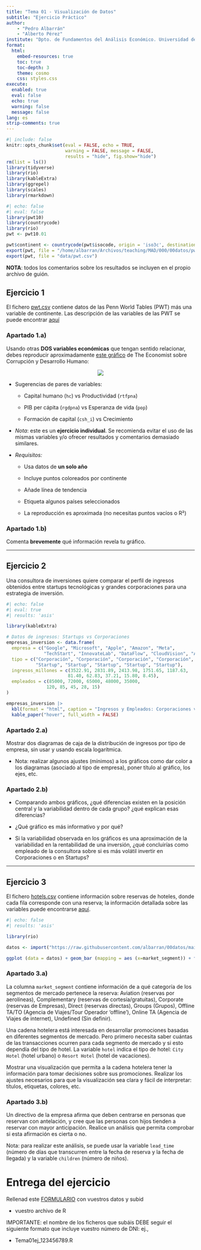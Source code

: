 ```yaml
---
title: "Tema 01 - Visualización de Datos"
subtitle: "Ejercicio Práctico"
author:  
    - "Pedro Albarrán"
    - "Alberto Pérez"
institute: "Dpto. de Fundamentos del Análisis Económico. Universidad de Alicante"
format:
  html: 
    embed-resources: true
    toc: true
    toc-depth: 3
    theme: cosmo
    css: styles.css
execute:
  enabled: true
  eval: false
  echo: true
  warning: false
  message: false
lang: es
strip-comments: true
---
```


```r
#| include: false
knitr::opts_chunk$set(eval = FALSE, echo = TRUE, 
                      warning = FALSE, message = FALSE,
                      results = "hide", fig.show="hide")
rm(list = ls())       
library(tidyverse)
library(rio)
library(kableExtra)
library(ggrepel)
library(scales)
library(rmarkdown)
```

```r
#| echo: false
#| eval: false
library(pwt10)
library(countrycode)
library(rio)
pwt <- pwt10.01

pwt$continent <- countrycode(pwt$isocode, origin = 'iso3c', destination = 'continent')
export(pwt, file = "/home/albarran/Archivos/teaching/MAD/000/00datos/pwt.csv")
export(pwt, file = "data/pwt.csv")

```

<!--

# Instrucciones Generales

Este ejercicio tiene como objetivo aplicar los conceptos de visualización de datos con `ggplot2` a casos reales de análisis económico y empresarial. 

**Importante**: 
- Crea un proyecto de RStudio para organizar tu trabajo
- Todos los gráficos deben incluir títulos, etiquetas de ejes y leyendas apropiadas
- Comenta brevemente la información que revela cada visualización
- Guarda tu código en un archivo `.R` siguiendo el formato: `Tema01ej_TuDNI.R`

---
-->

**NOTA**: todos los comentarios sobre los resultados se incluyen en el propio archivo de guión.

## Ejercicio 1

El fichero [pwt.csv](https://raw.githubusercontent.com/albarran/00datos/main/pwt.csv) contiene datos de las Penn World Tables (PWT) más una variable de continente. Las descripción de las variables de las PWT se puede encontrar [aquí](https://cran.r-project.org/web/packages/pwt10/pwt10.pdf)


### Apartado 1.a)

Usando otras **DOS variables económicas** que tengan sentido relacionar, debes reproducir aproximadamente [este gráfico](http://www.economist.com/node/21541178) de The Economist sobre Corrupción y Desarrollo Humano:

<center>
![](figure/Economist1.png)
</center>

- Sugerencias de pares de variables:

  - Capital humano (`hc`) vs Productividad (`rtfpna`)
  
  - PIB per cápita (`rgdpna`) vs Esperanza de vida (`pop`)
  
  - Formación de capital (`csh_i`) vs Crecimiento
  
- *Nota*: este es un **ejercicio individual**. Se recomienda evitar el uso de las mismas variables y/o ofrecer resultados y comentarios demasiado similares.

- *Requisitos:*

  - Usa datos de **un solo año**
  
  - Incluye puntos coloreados por continente
  
  - Añade línea de tendencia
  
  - Etiqueta algunos países seleccionados
  
  - La reproducción es aproximada (no necesitas puntos vacíos o R²)

### Apartado 1.b)

Comenta **brevemente** qué información revela tu gráfico. 



---

## Ejercicio 2

Una consultora de inversiones quiere comparar el perfil de ingresos obtenidos entre startups tecnológicas y grandes corporaciones para una estrategia de inversión.

```r
#| echo: false
#| eval: true
#| results: 'asis'

library(kableExtra)

# Datos de ingresos: Startups vs Corporaciones
empresas_inversion <- data.frame(
  empresa = c("Google", "Microsoft", "Apple", "Amazon", "Meta",
              "TechStart", "InnovateLab", "DataFlow", "CloudVision", "AI-Solutions"),
  tipo = c("Corporación", "Corporación", "Corporación", "Corporación", "Corporación",
           "Startup", "Startup", "Startup", "Startup", "Startup"),
  ingresos_millones = c(3522.91, 2831.89, 2413.98, 1751.65, 1187.63,
                       81.40, 62.83, 37.21, 15.80, 8.45),
  empleados = c(85000, 72000, 65000, 48000, 35000,
               120, 85, 45, 28, 15)
)

empresas_inversion |> 
  kbl(format = "html", caption = "Ingresos y Empleados: Corporaciones vs Startups (2023)") |> 
  kable_paper("hover", full_width = FALSE) 
```

### Apartado 2.a)

Mostrar dos diagramas de caja de la distribución de ingresos por tipo de empresa, sin usar y usando escala logarítmica. 

  -  Nota: realizar algunos ajustes (mínimos) a los gráficos como dar color a los diagramas (asociado al tipo de empresa), poner título al gráfico, los ejes, etc.

### Apartado 2.b)

- Comparando ambos gráficos, ¿qué diferencias existen en la posición central y la variabilidad dentro de cada grupo? ¿qué explican esas diferencias?
  
- ¿Qué gráfico es más informativo y por qué?
  
- Si la variabilidad observada en los gráficos es una aproximación de la variabilidad en la rentabilidad de una inversión, ¿qué concluirías como empleado de la consultora sobre si es más volátil invertir en Corporaciones o en Startups?
  

---

## Ejercicio 3


El fichero [hotels.csv](https://raw.githubusercontent.com/albarran/00datos/main/hotels.csv) contiene información sobre reservas de hoteles, donde cada fila corresponde con una reserva; la información detallada sobre las variables puede encontrarse [aquí](https://github.com/rfordatascience/tidytuesday/blob/master/data/2020/2020-02-11/readme.md). 

<!-- https://medium.com/@AnalystEmelda/using-data-visualizations-to-support-marketing-strategies-a50c807c10bb -->


```r
#| echo: false
#| results: 'asis'

library(rio)

datos <- import("https://raw.githubusercontent.com/albarran/00datos/main/hotels.csv")

ggplot (data = datos) + geom_bar (mapping = aes (x=market_segment)) + facet_wrap(~hotel)
```

### Apartado 3.a)

La columna `market_segment` contiene información de a qué categoría de los segmentos de mercado pertenece la reserva: Aviation (reservas por aerolíneas), Complementary (reservas de cortesía/gratuitas), Corporate (reservas de Empresas), Direct (reservas directas), Groups (Grupos), Offline TA/TO (Agencia de Viajes/Tour Operador 'offline'), Online TA (Agencia de Viajes de internet), Undefined (Sin definir). <!-- Podemos representar la distribución de reservas en cada segmento de la siguiente manera: 

```r
#| echo: true
#| results: 'asis'
# suponiendo que los datos están en un data frame llamado datos
ggplot (data = datos) + geom_bar (mapping = aes (x=market_segment))
```
-->

Una cadena hotelera está interesada en desarrollar promociones basadas en diferentes segmentos de mercado. Pero primero necesita saber cuántas de las transacciones ocurren para cada segmento de mercado y si esto dependía del tipo de hotel. La variable `hotel` indica el tipo de hotel: `City Hotel` (hotel urbano) o `Resort Hotel` (hotel de vacaciones). 

Mostrar una visualización que permita a la cadena hotelera tener la información para tomar decisiones sobre sus promociones. Realizar los ajustes necesarios para que la visualización sea clara y fácil de interpretar: títulos, etiquetas, colores, etc.

### Apartado 3.b)

Un directivo de la empresa afirma que deben centrarse en personas que reservan con antelación, y cree que las personas con hijos tienden a reservar con mayor anticipación. Realice un análisis que permita comprobar si esta afirmación es cierta o no. 

Nota: para realizar este análisis, se puede usar la variable `lead_time` (número de días que transcurren entre la fecha de reserva y la fecha de llegada) y la variable `children` (número de niños).

<!--

Una agencia de marketing digital ha recopilado datos sobre campañas publicitarias:

```r
#| echo: false
#| eval: true
# Los datos estarán disponibles en:
# marketing_data <- rio::import("https://raw.githubusercontent.com/albarran/00datos/main/marketing_campaigns.csv")
```

Los datos incluyen: `campaña`, `canal` (Google, Facebook, Instagram, LinkedIn), `presupuesto`, `impresiones`, `clics`, `conversiones`, `fecha`, `sector_cliente` (Tecnología, Retail, Servicios, Manufactura).

Para cada pregunta de negocio, **especifica y justifica** qué tipo de gráfico usarías, luego **créalo**:

### Pregunta 3a: Efectividad por Canal
"¿Qué canal publicitario tiene mejor tasa de conversión?"

**Tu propuesta de gráfico:** _______________
**Justificación:** _______________

### Pregunta 3b: Evolución Temporal
"¿Cómo ha evolucionado el ROI (retorno de inversión) por sector durante el último año?"

**Tu propuesta de gráfico:** _______________
**Justificación:** _______________

### Pregunta 3c: Relación Presupuesto-Resultados
"¿Existe relación entre el presupuesto y el número de conversiones? ¿Depende del sector?"

**Tu propuesta de gráfico:** _______________
**Justificación:** _______________

### Pregunta 3d: Comparación de Performance
"¿Qué combinación canal-sector genera mejores resultados en términos de costo por conversión?"

**Tu propuesta de gráfico:** _______________
**Justificación:** _______________

---

## Ejercicio 4: Análisis de Satisfacción del Cliente

Una cadena de retail quiere entender los factores que influyen en la satisfacción del cliente:

```r
#| echo: false
#| eval: true
# Datos disponibles en:
# satisfaccion <- rio::import("https://raw.githubusercontent.com/albarran/00datos/main/customer_satisfaction.csv")
```

Variables: `tienda`, `region`, `categoria_producto`, `precio`, `tiempo_espera`, `calidad_servicio`, `satisfaccion_general`, `probabilidad_recompra`, `edad_cliente`, `genero`.

### Apartado 4a: Factores de Satisfacción
Identifica qué variables están más relacionadas con la satisfacción general. Crea las visualizaciones apropiadas y explica tus hallazgos.

### Apartado 4b: Segmentación Regional
Analiza si existen diferencias significativas en satisfacción entre regiones y categorías de producto. ¿Qué estrategias regionales recomendarías?

-->

# Entrega del ejercicio

Rellenad este [FORMULARIO](https://docs.google.com/forms/d/e/1FAIpQLSccdbd-7YhwJ2jSEEYbu9tWg4cjkw2run1wBioaiza5B-f6kQ/viewform) con vuestros datos y subid 

  * vuestro archivo de R 

IMPORTANTE: el nombre de los ficheros que subáis DEBE  seguir el  siguiente formato que incluye vuestro número de DNI: ej.,

 * Tema01ej_123456789.R
  
